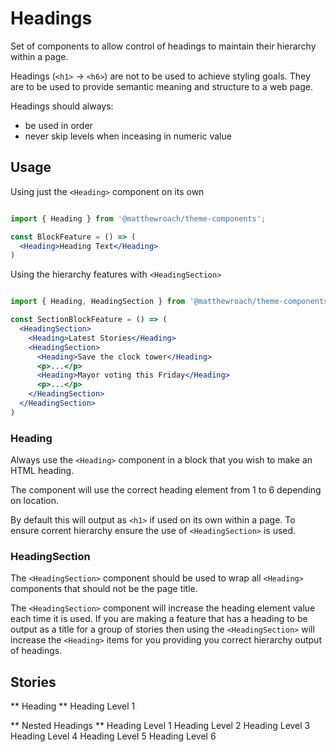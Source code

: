 


<Meta title="Components/Headings" component={Heading} />

# Headings

Set of components to allow control of headings to maintain their hierarchy
within a page.

Headings (`<h1>` -> `<h6>`) are not to be used to achieve styling goals. They
are to be used to provide semantic meaning and structure to a web page.

Headings should always:
* be used in order
* never skip levels when inceasing in numeric value


## Usage

Using just the `<Heading>` component on its own

```jsx

import { Heading } from '@matthewroach/theme-components';

const BlockFeature = () => (
  <Heading>Heading Text</Heading>
)

```

Using the hierarchy features with `<HeadingSection>`

```jsx

import { Heading, HeadingSection } from '@matthewroach/theme-components';

const SectionBlockFeature = () => (
  <HeadingSection>
    <Heading>Latest Stories</Heading>
    <HeadingSection>
      <Heading>Save the clock tower</Heading>
      <p>...</p>
      <Heading>Mayor voting this Friday</Heading>
      <p>...</p>
    </HeadingSection>
  </HeadingSection>
)

```

### Heading

<Props of={Heading} />

Always use the `<Heading>` component in a block that you wish to make an HTML heading.

The component will use the correct heading element from 1 to 6 depending on location.

By default this will output as `<h1>` if used on its own within a page. To ensure
corrent hierarchy ensure the use of `<HeadingSection>` is used.

### HeadingSection

<Props of={HeadingSection} />

The `<HeadingSection>` component should be used to wrap all `<Heading>` components
that should not be the page title.

The `<HeadingSection>` component will increase the heading element value each time
it is used. If you are making a feature that has a heading to be output as a title
for a group of stories then using the `<HeadingSection>` will increase the
`<Heading>` items for you providing you correct hierarchy output of headings.


## Stories

** Heading **
<Preview>
  <Story name="Heading">
    <Heading>Heading Level 1</Heading>
  </Story>
</Preview>

** Nested Headings **
<Preview>
  <Story name="Nested Headings">
    <Heading>Heading Level 1</Heading>
    <HeadingSection>
      <Heading>Heading Level 2</Heading>
      <HeadingSection>
        <Heading>Heading Level 3</Heading>
        <HeadingSection>
          <Heading>Heading Level 4</Heading>
          <HeadingSection>
            <Heading>Heading Level 5</Heading>
            <HeadingSection>
              <Heading>Heading Level 6</Heading>
            </HeadingSection>
          </HeadingSection>
        </HeadingSection>
      </HeadingSection>
    </HeadingSection>
  </Story>
</Preview>
